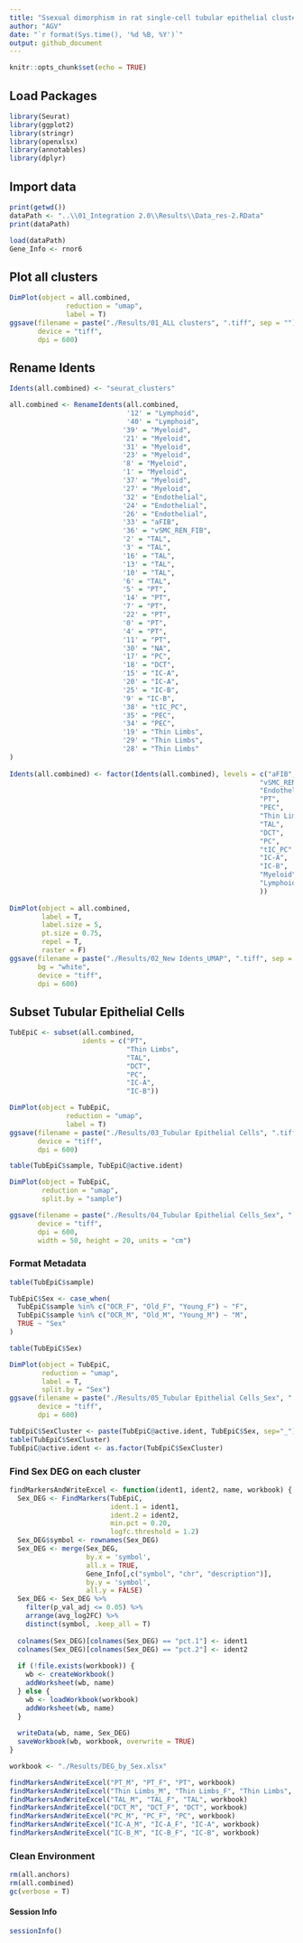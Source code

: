 ---
title: "Ssexual dimorphism in rat single-cell tubular epithelial clusters"
author: "AGV"
date: "`r format(Sys.time(), '%d %B, %Y')`"
output: github_document
---

```{r setup, include=FALSE}
knitr::opts_chunk$set(echo = TRUE)
```

## Load Packages
```{r}
library(Seurat)
library(ggplot2)
library(stringr)
library(openxlsx)
library(annotables)
library(dplyr)
```

## Import data
```{r}
print(getwd())
dataPath <- "..\\01_Integration 2.0\\Results\\Data_res-2.RData"
print(dataPath)
```
```{r}
load(dataPath)
Gene_Info <- rnor6
```

## Plot all clusters
```{r, fig.width=10, fig.height=10}
DimPlot(object = all.combined,
              reduction = "umap",
              label = T)
ggsave(filename = paste("./Results/01_ALL clusters", ".tiff", sep = ""),
       device = "tiff",
       dpi = 600)
```

## Rename Idents
```{r, fig.width=10, fig.height=10}
Idents(all.combined) <- "seurat_clusters"

all.combined <- RenameIdents(all.combined,
                             '12' = "Lymphoid",
                             '40' = "Lymphoid",
                            '39' = "Myeloid",
                            '21' = "Myeloid",
                            '31' = "Myeloid",
                            '23' = "Myeloid",
                            '8' = "Myeloid",
                            '1' = "Myeloid",
                            '37' = "Myeloid",
                            '27' = "Myeloid",
                            '32' = "Endothelial",
                            '24' = "Endothelial",
                            '26' = "Endothelial",
                            '33' = "aFIB",
                            '36' = "vSMC_REN_FIB",
                            '2' = "TAL",
                            '3' = "TAL",
                            '16' = "TAL",
                            '13' = "TAL",
                            '10' = "TAL",
                            '6' = "TAL",
                            '5' = "PT",
                            '14' = "PT",
                            '7' = "PT",
                            '22' = "PT",
                            '0' = "PT",
                            '4' = "PT",
                            '11' = "PT",
                            '30' = "NA",
                            '17' = "PC",
                            '18' = "DCT",
                            '15' = "IC-A",
                            '20' = "IC-A",
                            '25' = "IC-B",
                            '9' = "IC-B",
                            '38' = "tIC_PC",
                            '35' = "PEC",
                            '34' = "PEC",
                            '19' = "Thin Limbs",
                            '29' = "Thin Limbs",
                            '28' = "Thin Limbs"
)
                            
Idents(all.combined) <- factor(Idents(all.combined), levels = c("aFIB",
                                                              "vSMC_REN_FIB",
                                                              "Endothelial",
                                                              "PT",
                                                              "PEC",
                                                              "Thin Limbs",
                                                              "TAL",
                                                              "DCT",
                                                              "PC",
                                                              "tIC_PC",
                                                              "IC-A",
                                                              "IC-B",
                                                              "Myeloid",
                                                              "Lymphoid"
                                                              ))
                                                              
DimPlot(object = all.combined,
        label = T,
        label.size = 5,
        pt.size = 0.75,
        repel = T,
        raster = F)
ggsave(filename = paste("./Results/02_New Idents_UMAP", ".tiff", sep = ""),
       bg = "white",
       device = "tiff",
       dpi = 600)

```

## Subset Tubular Epithelial Cells
```{r, fig.width=10, fig.height=10}
TubEpiC <- subset(all.combined,
                  idents = c("PT",
                             "Thin Limbs",
                             "TAL",
                             "DCT",
                             "PC",
                             "IC-A",
                             "IC-B"))

DimPlot(object = TubEpiC,
              reduction = "umap",
              label = T)
ggsave(filename = paste("./Results/03_Tubular Epithelial Cells", ".tiff", sep = ""),
       device = "tiff",
       dpi = 600)
```
```{r}
table(TubEpiC$sample, TubEpiC@active.ident)

DimPlot(object = TubEpiC,
        reduction = "umap",
        split.by = "sample")

ggsave(filename = paste("./Results/04_Tubular Epithelial Cells_Sex", ".tiff", sep = ""),
       device = "tiff",
       dpi = 600,
       width = 50, height = 20, units = "cm")
```

### Format Metadata
```{r}
table(TubEpiC$sample)

TubEpiC$Sex <- case_when(
  TubEpiC$sample %in% c("OCR_F", "Old_F", "Young_F") ~ "F",
  TubEpiC$sample %in% c("OCR_M", "Old_M", "Young_M") ~ "M",
  TRUE ~ "Sex"
)

table(TubEpiC$Sex)
```

```{r, fig.width=10, fig.height=10}
DimPlot(object = TubEpiC,
        reduction = "umap",
        label = T,
        split.by = "Sex")
ggsave(filename = paste("./Results/05_Tubular Epithelial Cells_Sex", ".tiff", sep = ""),
       device = "tiff",
       dpi = 600)

```

```{r}
TubEpiC$SexCluster <- paste(TubEpiC@active.ident, TubEpiC$Sex, sep="_")
table(TubEpiC$SexCluster)
TubEpiC@active.ident <- as.factor(TubEpiC$SexCluster)
```

### Find Sex DEG on each cluster
```{r}
findMarkersAndWriteExcel <- function(ident1, ident2, name, workbook) {
  Sex_DEG <- FindMarkers(TubEpiC,
                         ident.1 = ident1,
                         ident.2 = ident2,
                         min.pct = 0.20,
                         logfc.threshold = 1.2)
  Sex_DEG$symbol <- rownames(Sex_DEG)
  Sex_DEG <- merge(Sex_DEG,
                   by.x = 'symbol',
                   all.x = TRUE,
                   Gene_Info[,c("symbol", "chr", "description")],
                   by.y = 'symbol',
                   all.y = FALSE)
  Sex_DEG <- Sex_DEG %>%
    filter(p_val_adj <= 0.05) %>%
    arrange(avg_log2FC) %>%
    distinct(symbol, .keep_all = T)
  
  colnames(Sex_DEG)[colnames(Sex_DEG) == "pct.1"] <- ident1
  colnames(Sex_DEG)[colnames(Sex_DEG) == "pct.2"] <- ident2
  
  if (!file.exists(workbook)) {
    wb <- createWorkbook()
    addWorksheet(wb, name)
  } else {
    wb <- loadWorkbook(workbook)
    addWorksheet(wb, name)
  }
  
  writeData(wb, name, Sex_DEG)
  saveWorkbook(wb, workbook, overwrite = TRUE)
}

workbook <- "./Results/DEG_by_Sex.xlsx"

findMarkersAndWriteExcel("PT_M", "PT_F", "PT", workbook)
findMarkersAndWriteExcel("Thin Limbs_M", "Thin Limbs_F", "Thin Limbs", workbook)
findMarkersAndWriteExcel("TAL_M", "TAL_F", "TAL", workbook)
findMarkersAndWriteExcel("DCT_M", "DCT_F", "DCT", workbook)
findMarkersAndWriteExcel("PC_M", "PC_F", "PC", workbook)
findMarkersAndWriteExcel("IC-A_M", "IC-A_F", "IC-A", workbook)
findMarkersAndWriteExcel("IC-B_M", "IC-B_F", "IC-B", workbook)
```

### Clean Environment
```{r}
rm(all.anchors)
rm(all.combined)
gc(verbose = T)
```
#### Session Info
```{r}
sessionInfo()
```
